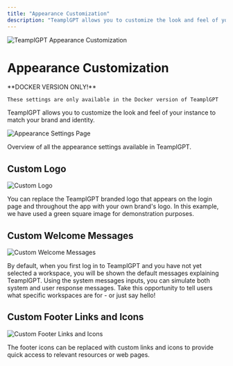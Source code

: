```yaml
---
title: "Appearance Customization"
description: "TeamplGPT allows you to customize the look and feel of your instance to match your brand and identity."
---
```



<Image
  src="/images/features/customization/header-image.png"
  height={1080}
  width={1920}
  quality={100}
  alt="TeamplGPT Appearance Customization"
/>

# Appearance Customization

<Callout type="info" emoji="️💡">
  **DOCKER VERSION ONLY!**

    These settings are only available in the Docker version of TeamplGPT

</Callout>

TeamplGPT allows you to customize the look and feel of your instance to match your brand and identity.

<Image
  src="/images/features/customization/appearance-settings-page.png"
  height={1080}
  width={1920}
  quality={100}
  alt="Appearance Settings Page"
/>

Overview of all the appearance settings available in TeamplGPT.

## Custom Logo

<Image
  src="/images/features/customization/custom-logo.png"
  height={1080}
  width={1920}
  quality={100}
  alt="Custom Logo"
/>

You can replace the TeamplGPT branded logo that appears on the login page and throughout the app with your own brand's logo. In this example, we have used a green square image for demonstration purposes.

## Custom Welcome Messages

<Image
  src="/images/features/customization/custom-welcome-messages.png"
  height={1080}
  width={1920}
  quality={100}
  alt="Custom Welcome Messages"
/>

By default, when you first log in to TeamplGPT and you have not yet selected a workspace, you will be shown the default messages explaining TeamplGPT. Using the system messages inputs, you can simulate both system and user response messages. Take this opportunity to tell users what specific workspaces are for - or just say hello!

## Custom Footer Links and Icons

<Image
  src="/images/features/customization/custom-footer-links-and-icons.png"
  height={1080}
  width={1920}
  quality={100}
  alt="Custom Footer Links and Icons"
/>

The footer icons can be replaced with custom links and icons to provide quick access to relevant resources or web pages.
